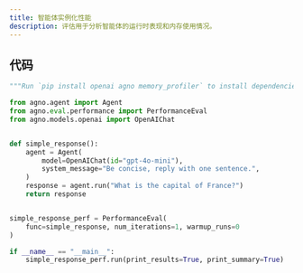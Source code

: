```yaml
---
title: 智能体实例化性能
description: 评估用于分析智能体的运行时表现和内存使用情况。
---
```

## 代码

```python
"""Run `pip install openai agno memory_profiler` to install dependencies."""

from agno.agent import Agent
from agno.eval.performance import PerformanceEval
from agno.models.openai import OpenAIChat


def simple_response():
    agent = Agent(
        model=OpenAIChat(id="gpt-4o-mini"),
        system_message="Be concise, reply with one sentence.",
    )
    response = agent.run("What is the capital of France?")
    return response


simple_response_perf = PerformanceEval(
    func=simple_response, num_iterations=1, warmup_runs=0
)

if __name__ == "__main__":
    simple_response_perf.run(print_results=True, print_summary=True)
```